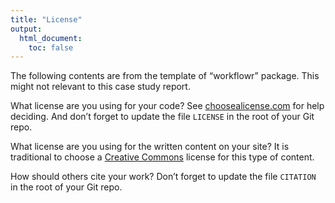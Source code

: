 ```yaml
---
title: "License"
output:
  html_document:
    toc: false
---
```


The following contents are from the template of "workflowr" package. This might not relevant to this case study report. 

What license are you using for your code? See [choosealicense.com][choose] for
help deciding. And don't forget to update the file `LICENSE` in the root of your
Git repo.

What license are you using for the written content on your site? It is
traditional to choose a [Creative Commons][cc] license for this type of content.

[choose]: http://choosealicense.com/
[cc]: https://creativecommons.org/choose/

How should others cite your work? Don't forget to update the file `CITATION` in
the root of your Git repo.
